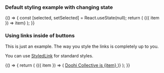 
<Meta title="Design system/StyledButtonSet" component={StyledButtonSet} />

### Default styling example with changing state

<Canvas>
  <Story name="Default - Changing State">
    {() => {
      const [selected, setSelected] = React.useState(null);
      return (
        <StyledButtonSet items={['hello', 'world', 'wow']} selected={selected} onChange={setSelected}>
          {({ item }) => item}
        </StyledButtonSet>
      );
    }}
  </Story>
</Canvas>

### Using links inside of buttons

This is just an example. The way you style the links is completely up to you.

You can use [StyledLink](#styledlink) for standard styles.

<Canvas>
  <Story name="Links Inside Buttons">
    {() => {
      return (
        <StyledButtonSet items={['ok', 'amazing', 'wow']} buttonProps={{ p: 0 }} selected="hello">
          {({ item }) => (
            <a
              target="_BLANK"
              style={{ padding: '0.75em 1em', display: 'block' }}
              href={`https://opencollective.com/${item}`}
            >
              Doohi Collective is {item}
            </a>
          )}
        </StyledButtonSet>
      );
    }}
  </Story>
</Canvas>
